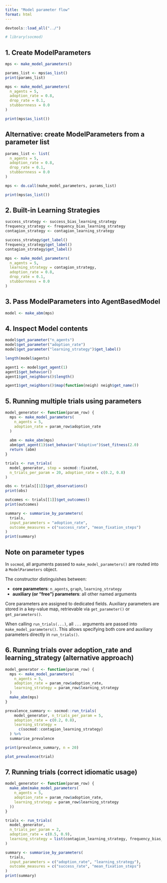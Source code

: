 ```yaml
---
title: "Model parameter flow"
format: html
---
```


<!--```{r setup, include=FALSE}-->
```r
devtools::load_all("../")

# library(socmod)
```


## 1. Create ModelParameters


```r
mps <- make_model_parameters()

params_list <- mps$as_list()
print(params_list)

mps <- make_model_parameters(
  n_agents = 5,
  adoption_rate = 0.8,
  drop_rate = 0.1,
  stubbornness = 0.0
)

print(mps$as_list())


```

## Alternative: create ModelParameters from a parameter list

```r
params_list <- list(
  n_agents = 5,
  adoption_rate = 0.8,
  drop_rate = 0.1,
  stubbornness = 0.0
)

mps <- do.call(make_model_parameters, params_list)

print(mps$as_list())
```

## 2. Built-in Learning Strategies

```r
success_strategy <- success_bias_learning_strategy
frequency_strategy <- frequency_bias_learning_strategy
contagion_strategy <- contagion_learning_strategy

success_strategy$get_label()
frequency_strategy$get_label()
contagion_strategy$get_label()

mps <- make_model_parameters(
  n_agents = 5,
  learning_strategy = contagion_strategy,
  adoption_rate = 0.8,
  drop_rate = 0.1,
  stubbornness = 0.0
)
```

## 3. Pass ModelParameters into AgentBasedModel

```r
model <- make_abm(mps)
```

## 4. Inspect Model contents

```r
model$get_parameter("n_agents")
model$get_parameter("adoption_rate")
model$get_parameter("learning_strategy")$get_label()

length(model$agents)

agent1 <- model$get_agent(1)
agent1$get_behavior()
agent1$get_neighbors()$length()

agent1$get_neighbors()$map(function(neigh) neigh$get_name())
```

## 5. Running multiple trials using parameters

```r
model_generator <- function(param_row) {
  mps <- make_model_parameters(
    n_agents = 5,
    adoption_rate = param_row$adoption_rate
  )
  
  abm <- make_abm(mps)
  abm$get_agent(1)$set_behavior("Adaptive")$set_fitness(2.0)
  return (abm) 
}

trials <- run_trials(
  model_generator, stop = socmod::fixated,
  n_trials_per_param = 20, adoption_rate = c(0.2, 0.8)
)

obs <- trials[[1]]$get_observations()
print(obs)

outcomes <- trials[[1]]$get_outcomes()
print(outcomes)

summary <- summarise_by_parameters(
  trials,
  input_parameters = "adoption_rate",
  outcome_measures = c("success_rate", "mean_fixation_steps")
)
print(summary)
```

## Note on parameter types

In `socmod`, all arguments passed to `make_model_parameters()` are routed into a `ModelParameters` object.

The constructor distinguishes between:

- **core parameters**: `n_agents`, `graph`, `learning_strategy`
- **auxiliary (or "free") parameters**: all other named arguments

Core parameters are assigned to dedicated fields. Auxiliary parameters are stored in a key-value map, retrievable via `get_parameter()` or `get_parameters()`.

When calling `run_trials(...)`, all `...` arguments are passed into `make_model_parameters()`. This allows specifying both core and auxiliary parameters directly in `run_trials()`.

## 6. Running trials over adoption_rate and learning_strategy (alternative approach)

```r
model_generator <- function(param_row) {
  mps <- make_model_parameters(
    n_agents = 5,
    adoption_rate = param_row$adoption_rate,
    learning_strategy = param_row$learning_strategy
  )
  make_abm(mps)
}

prevalence_summary <- socmod::run_trials(
    model_generator, n_trials_per_param = 5, 
    adoption_rate = c(0.2, 0.8), 
    learning_strategy = 
      c(socmod::contagion_learning_strategy)
  ) %>% 
  summarise_prevalence 

print(prevalence_summary, n = 20)

plot_prevalence(trial)
```

## 7. Running trials (correct idiomatic usage)

```r
model_generator <- function(param_row) {
  make_abm(make_model_parameters(
    n_agents = 5,
    adoption_rate = param_row$adoption_rate,
    learning_strategy = param_row$learning_strategy
  ))
}

trials <- run_trials(
  model_generator,
  n_trials_per_param = 2,
  adoption_rate = c(0.5, 0.9),
  learning_strategy = list(contagion_learning_strategy, frequency_bias_learning_strategy)
)

summary <- summarise_by_parameters(
  trials,
  input_parameters = c("adoption_rate", "learning_strategy"),
  outcome_measures = c("success_rate", "mean_fixation_steps")
)
print(summary)
```
